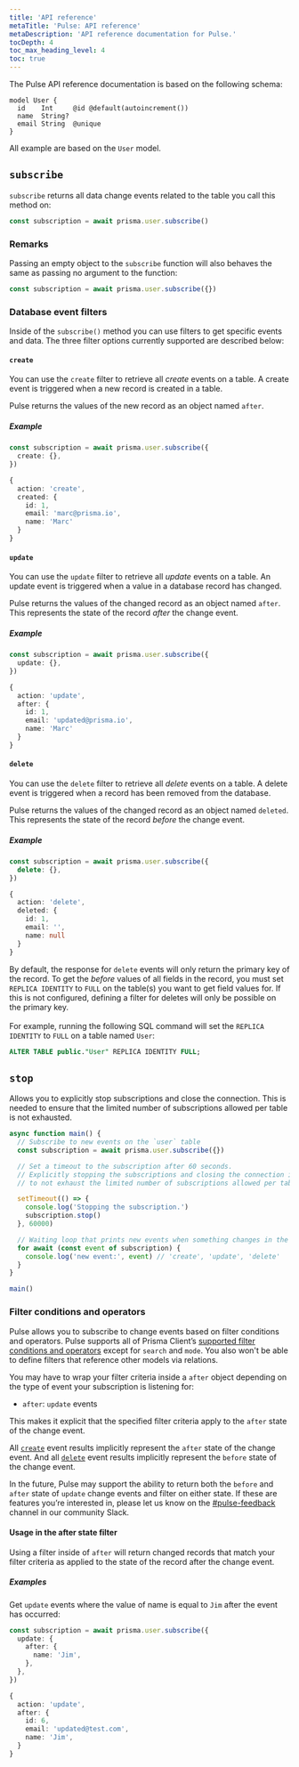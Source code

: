 ```yaml
---
title: 'API reference'
metaTitle: 'Pulse: API reference'
metaDescription: 'API reference documentation for Pulse.'
tocDepth: 4
toc_max_heading_level: 4
toc: true
---
```


<TopBlock>

The Pulse API reference documentation is based on the following schema:

```prisma
model User {
  id    Int     @id @default(autoincrement())
  name  String?
  email String  @unique
}
```

All example are based on the `User` model.

</TopBlock>

## `subscribe`

`subscribe` returns all data change events related to the table you call this method on:

```ts
const subscription = await prisma.user.subscribe()
```

### Remarks

Passing an empty object to the `subscribe` function will also behaves the same as passing no argument to the function:

```ts
const subscription = await prisma.user.subscribe({})
```

### Database event filters

Inside of the `subscribe()` method you can use filters to get specific events and data. The three filter options currently supported are described below:

#### `create`

You can use the `create` filter to retrieve all _create_ events on a table. A create event is triggered when a new record is created in a table.

Pulse returns the values of the new record as an object named `after`.

##### Example

<CodeWithResult outputResultText="event">
<cmd>

```ts
const subscription = await prisma.user.subscribe({
  create: {},
})
```

</cmd>
<cmdResult>

```ts no-copy
{
  action: 'create',
  created: {
    id: 1,
    email: 'marc@prisma.io',
    name: 'Marc'
  }
}
```

</cmdResult>
</CodeWithResult>

#### `update`

You can use the `update` filter to retrieve all _update_ events on a table. An update event is triggered when a value in a database record has changed.

Pulse returns the values of the changed record as an object named `after`. This represents the state of the record _after_ the change event.

##### Example

<CodeWithResult outputResultText="event">
<cmd>

```ts
const subscription = await prisma.user.subscribe({
  update: {},
})
```

</cmd>
<cmdResult>

```ts no-copy
{
  action: 'update',
  after: {
    id: 1,
    email: 'updated@prisma.io',
    name: 'Marc'
  }
}
```

</cmdResult>
</CodeWithResult>

#### `delete`

You can use the `delete` filter to retrieve all _delete_ events on a table. A delete event is triggered when a record has been removed from the database.

Pulse returns the values of the changed record as an object named `deleted`. This represents the state of the record _before_ the change event.

##### Example

<CodeWithResult outputResultText="event">
<cmd>

```ts
const subscription = await prisma.user.subscribe({
  delete: {},
})
```

</cmd>
<cmdResult>

```ts no-copy
{
  action: 'delete',
  deleted: {
    id: 1,
    email: '',
    name: null
  }
}
```

</cmdResult>
</CodeWithResult>

<Admonition type="warning">

By default, the response for `delete` events will only return the primary key of the record. To get the _before_ values of all fields in the record, you must set `REPLICA IDENTITY` to `FULL` on the table(s) you want to get field values for. If this is not configured, defining a filter for deletes will only be possible on the primary key. <br/><br/>
For example, running the following SQL command will set the `REPLICA IDENTITY` to `FULL` on a table named `User`:

```sql
ALTER TABLE public."User" REPLICA IDENTITY FULL;
```

</Admonition>

## `stop`

Allows you to explicitly stop subscriptions and close the connection. This is needed to ensure that the limited number of subscriptions allowed per table is not exhausted.

```ts
async function main() {
  // Subscribe to new events on the `user` table
  const subscription = await prisma.user.subscribe({})

  // Set a timeout to the subscription after 60 seconds.
  // Explicitly stopping the subscriptions and closing the connection is needed
  // to not exhaust the limited number of subscriptions allowed per table.

  setTimeout(() => {
    console.log('Stopping the subscription.')
    subscription.stop()
  }, 60000)

  // Waiting loop that prints new events when something changes in the database
  for await (const event of subscription) {
    console.log('new event:', event) // 'create', 'update', 'delete'
  }
}

main()
```

### Filter conditions and operators

Pulse allows you to subscribe to change events based on filter conditions and operators. Pulse supports all of Prisma Client’s [supported filter conditions and operators](/orm/reference/prisma-client-reference#filter-conditions-and-operators) except for `search` and `mode`. You also won't be able to define filters that reference other models via relations. <!-- As described here -->

You may have to wrap your filter criteria inside a `after` object depending on the type of event your subscription is listening for:

- `after`: `update` events

This makes it explicit that the specified filter criteria apply to the `after` state of the change event.

<Admonition type="info">

All [`create`](#create) event results implicitly represent the `after` state of the change event. And all [`delete`](#delete) event results implicitly represent the `before` state of the change event.

</Admonition>

<Admonition type="info">

In the future, Pulse may support the ability to return both the `before` and `after` state of `update` change events and filter on either state. If these are features you’re interested in, please let us know on the [#pulse-feedback](https://prisma.slack.com/archives/C058GKE3C1E) channel in our community Slack.

</Admonition>

#### Usage in the after state filter

Using a filter inside of `after` will return changed records that match your filter criteria as applied to the state of the record after the change event.

##### Examples

Get `update` events where the value of name is equal to `Jim` after the event has occurred:

<CodeWithResult outputResultText="event">
<cmd>

```ts
const subscription = await prisma.user.subscribe({
  update: {
    after: {
      name: 'Jim',
    },
  },
})
```

</cmd>
<cmdResult>

```ts no-copy
{
  action: 'update',
  after: {
    id: 6,
    email: 'updated@test.com',
    name: 'Jim',
  }
}
```

</cmdResult>
</CodeWithResult>
